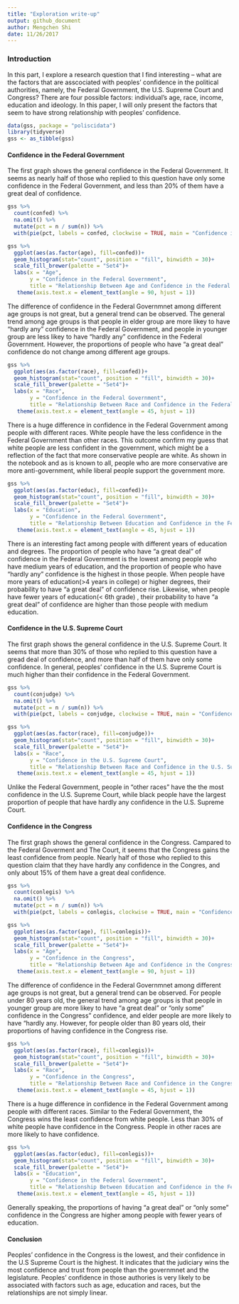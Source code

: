 ```yaml
---
title: "Exploration write-up"
output: github_document
author: Mengchen Shi
date: 11/26/2017
---
```

### Introduction
In this part, I explore a research question that I find interesting -- what are the factors that are asscociated with peoples' confidence in the political authorities, namely, the Federal Government, the U.S. Supreme Court and Congress? There are four possible factors: individual's age, race, income, education and ideology. In this paper, I will only present the factors that seem to have strong relationship with peoples' confidence.

```r
data(gss, package = "poliscidata")
library(tidyverse)
gss <- as_tibble(gss)
```

#### Confidence in the Federal Government
The first graph shows the general confidence in the Federal Government. It seems as nearly half of those who replied to this question have only some confidence in the Federal Government, and less than 20% of them have a great deal of confidence.
```r
gss %>%
  count(confed) %>%
  na.omit() %>%
  mutate(pct = n / sum(n)) %>%
  with(pie(pct, labels = confed, clockwise = TRUE, main = "Confidence in the Federal Government"))
```

```r
gss %>% 
  ggplot(aes(as.factor(age), fill=confed))+
  geom_histogram(stat="count", position = "fill", binwidth = 30)+
  scale_fill_brewer(palette = "Set4")+
  labs(x = "Age",
       y = "Confidence in the Federal Government",
       title = "Relationship Between Age and Confidence in the Federal Government")+
   theme(axis.text.x = element_text(angle = 90, hjust = 1))
```


  The difference of confidence in the Federal Governmnet among different age groups is not great, but a general trend can be observed. The general trend among age groups is that people in elder group are more likey to have "hardly any" confidence in the Federal Government, and people in younger group are less likey to have "hardly any" confidence in the Federal Government. However, the proportions of people who have "a great deal" confidence do not change among different age groups. 


```r
gss %>% 
  ggplot(aes(as.factor(race), fill=confed))+
  geom_histogram(stat="count", position = "fill", binwidth = 30)+
  scale_fill_brewer(palette = "Set4")+
  labs(x = "Race",
       y = "Confidence in the Federal Government",
       title = "Relationship Between Race and Confidence in the Federal Government")+
   theme(axis.text.x = element_text(angle = 45, hjust = 1))
```

  There is a huge difference in confidence in the Federal Government among people with different races. White people have the less confidence in the Federal Government than other races. This outcome confirm my guess that white people are less confident in the government, which might be a reflection of the fact that more conservative people are white. As shown in the notebook and as is known to all, people who are more conservative are more anti-government, while liberal people support the government more.


 
```r
gss %>% 
  ggplot(aes(as.factor(educ), fill=confed))+
  geom_histogram(stat="count", position = "fill", binwidth = 30)+
  scale_fill_brewer(palette = "Set4")+
  labs(x = "Education",
       y = "Confidence in the Federal Government",
       title = "Relationship Between Education and Confidence in the Federal Government")+
   theme(axis.text.x = element_text(angle = 45, hjust = 1))

```

  There is an interesting fact among people with different years of education and degrees. The proportion of people who have "a great deal" of confidence in the Federal Government is the lowest among people who have medium years of education, and the proportion of people who have "hardly any" confidence is the highest in those people. When people have more years of education(>4 years in college) or higher degrees, their probability to have "a great deal" of confidence rise. Likewise, when people have fewer years of education(< 6th grade) , their probability to have "a great deal" of confidence are higher than those people with medium education. 

#### Confidence in the U.S. Supreme Court
The first graph shows the general confidence in the U.S. Supreme Court. It seems that more than 30% of those who replied to this question have a gread deal of confidence, and more than half of them have only some confidence. In general, peoples' confidence in the U.S. Supreme Court is much higher than their confidence in the Federal Government.  

```r
gss %>%
  count(conjudge) %>%
  na.omit() %>%
  mutate(pct = n / sum(n)) %>%
  with(pie(pct, labels = conjudge, clockwise = TRUE, main = "Confidence in the U.S. Supreme Court"))
```


```r
gss %>% 
  ggplot(aes(as.factor(race), fill=conjudge))+
  geom_histogram(stat="count", position = "fill", binwidth = 30)+
  scale_fill_brewer(palette = "Set4")+
  labs(x = "Race",
       y = "Confidence in the U.S. Supreme Court",
       title = "Relationship Between Race and Confidence in the U.S. Supreme Court")+
   theme(axis.text.x = element_text(angle = 45, hjust = 1))
```
  
Unlike the Federal Government, people in "other races" have the the most confidence in the U.S. Supreme Court, while black people have the largest proportion of people that have hardly any confidence in the U.S. Supreme Court.


#### Confidence in the Congress
The first graph shows the general confidence in the Congress. Campared to the Federal Goverment and The Court, it seems that the Congress gains the least confidence from people. Nearly half of those who replied to this question claim that they have hardly any confidence in the Congres, and only about 15% of them have a great deal confidence. 
```r
gss %>%
  count(conlegis) %>%
  na.omit() %>%
  mutate(pct = n / sum(n)) %>%
  with(pie(pct, labels = conlegis, clockwise = TRUE, main = "Confidence in the Federal Government"))
```

```r
gss %>% 
  ggplot(aes(as.factor(age), fill=conlegis))+
  geom_histogram(stat="count", position = "fill", binwidth = 30)+
  scale_fill_brewer(palette = "Set4")+
  labs(x = "Age",
       y = "Confidence in the Congress",
       title = "Relationship Between Age and Confidence in the Congress")+
   theme(axis.text.x = element_text(angle = 90, hjust = 1))
```
    
The difference of confidence in the Federal Governmnet among different age groups is not great, but a general trend can be observed. For people under 80 years old, the general trend among age groups is that people in younger group are more likey to have "a great deal" or "only some" confidence in the Congress" confidence, and elder people are more likely to have "hardly any. However, for people older than 80 years old, their proportions of having confidence in the Congress rise.


```r
gss %>% 
  ggplot(aes(as.factor(race), fill=conlegis))+
  geom_histogram(stat="count", position = "fill", binwidth = 30)+
  scale_fill_brewer(palette = "Set4")+
  labs(x = "Race",
       y = "Confidence in the Congress",
       title = "Relationship Between Race and Confidence in the Congress")+
   theme(axis.text.x = element_text(angle = 45, hjust = 1))
```
  
There is a huge difference in confidence in the Federal Government among people with different races. Similar to the Federal Government, the Congress wins the least confidence from white people. Less than 30% of white people have confidence in the Congress. People in other races are more likely to have confidence.


 
```r
gss %>% 
  ggplot(aes(as.factor(educ), fill=conlegis))+
  geom_histogram(stat="count", position = "fill", binwidth = 30)+
  scale_fill_brewer(palette = "Set4")+
  labs(x = "Education",
       y = "Confidence in the Federal Government",
       title = "Relationship Between Education and Confidence in the Federal Government")+
   theme(axis.text.x = element_text(angle = 45, hjust = 1))
```
  
Generally speaking, the proportions of having "a great deal" or "only some" confidence in the Congress are higher among people with fewer years of education.

#### Conclusion
Peoples' confidence in the Congress is the lowest, and their confidence in the U.S Supreme Court is the highest. It indicates that the judiciary wins the most confidence and trust from people than the governmnet and the legislature. Peoples' confidence in those authories is very likely to be associated with factors such as age, education and races, but the relationships are not simply linear.

